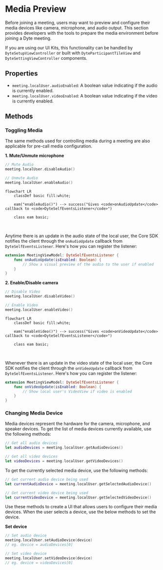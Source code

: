 # Media Preview

Before joining a meeting, users may want to preview and configure their media devices like camera, microphone, and audio output.
This section provides developers with the tools to prepare the media environment before joining a Dyte meeting.

If you are using our UI Kits, this functionality can be handled by `DyteSetupViewController` or built with `DyteParticipantTileView`
and `DyteSettingViewController` components.

## Properties

- `meeting.localUser.audioEnabled`: A <span className="tag-orange">boolean</span> value indicating if the audio is currently enabled.
- `meeting.localUser.videoEnabled`: A <span className="tag-orange">boolean</span> value indicating if the video is currently enabled.

## Methods

### Toggling Media

The same methods used for controlling media during a meeting are also applicable for pre-call media configuration.

**1. Mute/Unmute microphone**

```swift
// Mute Audio
meeting.localUser.disableAudio()

// Unmute Audio
meeting.localUser.enableAudio()
```

```mermaid
flowchart LR
    classDef basic fill:white;

    eam("enableAudio()") --> success("Gives <code>onAudioUpdate</code> callback to <code>DyteSelfEventsListener</code>")

    class eam basic;
```

<br />

Anytime there is an update in the audio state of the local user, the Core SDK notifies the client through the `onAudioUpdate` callback
from `DyteSelfEventsListener`. Here's how you can register the listener:

```swift
extension MeetingViewModel: DyteSelfEventsListener {
    func onAudioUpdate(isEnabled: Boolean) {
        // Show a visual preview of the audio to the user if enabled
    }
}
```

**2. Enable/Disable camera**

```swift
// Disable Video
meeting.localUser.disableVideo()

// Enable Video
meeting.localUser.enableVideo()
```

```mermaid
flowchart LR
    classDef basic fill:white;

    eam("enableVideo()") --> success("Gives <code>onVideoUpdate</code> callback to <code>DyteSelfEventsListener</code>")

    class eam basic;
```

<br />

Whenever there is an update in the video state of the local user, the Core SDK notifies the client through the `onVideoUpdate` callback
from `DyteSelfEventsListener`. Here's how you can register the listener:

```swift
extension MeetingViewModel: DyteSelfEventsListener {
    func onVideoUpdate(isEnabled: Boolean) {
        // Show local user's VideoView if video is enabled
    }
}
```

### Changing Media Device

Media devices represent the hardware for the camera, microphone, and speaker devices. To get the list of media devices currently
available, use the following methods:

```swift
// Get all audio devices
let audioDevices = meeting.localUser.getAudioDevices()

// Get all video devices
let videoDevices = meeting.localUser.getVideoDevices()
```

To get the currently selected media device, use the following methods:

```swift
// Get current audio device being used
let currentAudioDevice = meeting.localUser.getSelectedAudioDevice()

// Get current video device being used
let currentVideoDevice = meeting.localUser.getSelectedVideoDevice()
```

Use these methods to create a UI that allows users to configure their media devices. When the user selects a device, use the below methods to set the device.

**Set device**

```swift
// Set audio device
meeting.localUser.setAudioDevice(device)
// eg. device = audioDevices[0]

// Set video device
meeting.localUser.setVideoDevice(device)
// eg. device = videoDevices[0]
```
